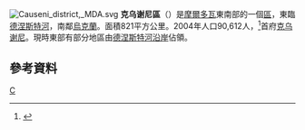 [[File:Causeni_district,_MDA.svg|right]]
'''克乌谢尼區'''（{{lang-ro|Raionul Căuşeni}}）是[[摩爾多瓦|摩爾多瓦]]東南部的一個[[摩爾多瓦行政區劃|區]]，東臨[[德涅斯特河|德涅斯特河]]，南鄰[[烏克蘭|烏克蘭]]。面積821平方公里。2004年人口90,612人，<ref>{{Cite web |url=http://www.statistica.md/recensamint/Toate%20recensaminteleRne_ro.xls |title=2004年人口普查 |accessdate=2008-09-28 |archive-date=2008-11-18 |archive-url=https://web.archive.org/web/20081118145747/http://www.statistica.md/recensamint/Toate%20recensaminteleRne_ro.xls |dead-url=yes }}</ref>首府[[克乌谢尼|克乌谢尼]]。現時東部有部分地區由[[德涅斯特河沿岸|德涅斯特河沿岸]]佔領。

== 參考資料 ==
{{reflist|2}}

{{摩爾多瓦行政區劃}}
{{Authority control}}

[[Category:摩爾多瓦行政區劃|C]]